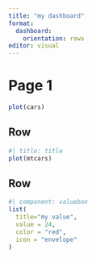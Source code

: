```yaml
---
title: "my dashboard"
format:
  dashboard:
    orientation: rows
editor: visual
---
```


# Page 1

```r
plot(cars)
```

## Row

```r
#| title: title
plot(mtcars)

```

## Row

```r
#| component: valuebox
list(
  title="my value",
  value = 24,
  color = "red",
  icon = "envelope"
)

```
